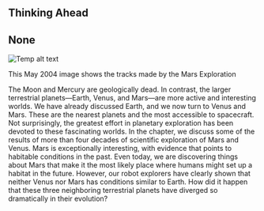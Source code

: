 ## Thinking Ahead
## None
![Temp alt text](__MEDIA_URL__OSC_Astro_10_00_SpiritRov.jpg)<p>This May 2004 image shows the tracks made by the Mars Exploration </p>
The Moon and Mercury are geologically dead. In contrast, the larger terrestrial planets—Earth, Venus, and Mars—are more active and interesting worlds. We have already discussed Earth, and we now turn to Venus and Mars. These are the nearest planets and the most accessible to spacecraft. Not surprisingly, the greatest effort in planetary exploration has been devoted to these fascinating worlds. In the chapter, we discuss some of the results of more than four decades of scientific exploration of Mars and Venus. Mars is exceptionally interesting, with evidence that points to habitable conditions in the past. Even today, we are discovering things about Mars that make it the most likely place where humans might set up a habitat in the future. However, our robot explorers have clearly shown that neither Venus nor Mars has conditions similar to Earth. How did it happen that these three neighboring terrestrial planets have diverged so dramatically in their evolution?

